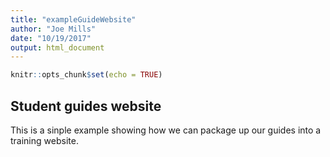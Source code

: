 ```yaml
---
title: "exampleGuideWebsite"
author: "Joe Mills"
date: "10/19/2017"
output: html_document
---
```


```r
knitr::opts_chunk$set(echo = TRUE)
```

## Student guides website
This is a sinple example showing how we can package up our guides into a training website.
